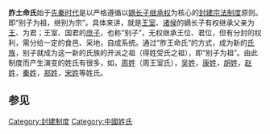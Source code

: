 {{expand|time=2014-11-28T10:22:25+00:00}}
'''胙土命氏'''始于[[先秦时代|先秦时代]]是以严格遵循以[[嫡长子|嫡长子]][[继承权|继承权]]为核心的[[封建宗法制度|封建宗法制度]]原则。即“别子为祖，继别为宗”。具体来讲，就是[[王室|王室]]、[[诸侯|诸侯]]的嫡长子有权继承父亲为[[王|王]]、为君；王室、国君的[[庶子|庶子]]，也称“别子”，无权继承王位、君位，但有分封的权利，需分给一定的食邑、采地，自成系统。通过“胙王命氏”的方式，成为新的[[氏族|氏族]]，别子就成为这一新的氏族的开派之祖（得姓受氏之祖），即“别子为祖”。由此制度而产生演变的姓氏有很多，如，[[周|周姓]]（周王室氏），[[吴|吴姓]]，[[康|康姓]]，[[胡|胡姓]]，[[赵|赵姓]]，[[秦|秦姓]]，[[郑|郑姓]]，[[宋|宋姓]]等姓氏。


==参见==
{{reflist}}

[[Category:封建制度|Category:封建制度]]
[[Category:中國姓氏|Category:中國姓氏]]